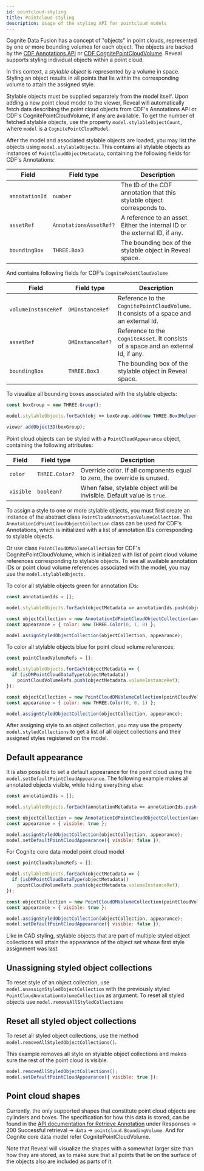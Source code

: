 ```yaml
---
id: pointcloud-styling
title: Pointcloud styling
description: Usage of the styling API for pointcloud models
---
```


Cognite Data Fusion has a concept of "objects" in point clouds, represented by one or more bounding volumes for
each object. The objects are backed by the [CDF Annotations API](https://docs.cognite.com/api/v1/#tag/Annotations) or [CDF CognitePointCloudVolume](https://docs.cognite.com/cdf/dm/dm_reference/dm_core_data_model/#cognitepointcloudvolume).
Reveal supports styling individual objects within a point cloud.


<DemoWrapper modelType="pointcloud" />

In this context, a _stylable object_ is represented by a volume in space. Styling an object results in all points that lie within the corresponding volume to attain the assigned style.

Stylable objects must be supplied separately from the model itself. Upon adding a new point cloud model to the viewer, Reveal will automatically fetch data describing the point cloud objects from CDF's Annotations API or CDF's CognitePointCloudVolume, if any are available.
To get the number of fetched stylable objects, use the property `model.stylableObjectCount`, where `model` is a `CognitePointCloudModel`.

After the model and associated stylable objects are loaded, you may list the objects using `model.stylableObjects`. This contains all stylable objects as instances of `PointCloudObjectMetadata`, containing the following fields for CDF's Annotations:

| Field                      | Field type                      | Description                                                                           |
|----------------------------|---------------------------------|---------------------------------------------------------------------------------------|
| `annotationId`             | `number`                        | The ID of the CDF annotation that this stylable object corresponds to.                |
| `assetRef`                 | `AnnotationsAssetRef?`          | A reference to an asset. Either the internal ID or the external ID, if any.           |
| `boundingBox`              | `THREE.Box3`                    | The bounding box of the stylable object in Reveal space.                              |

And contains following fields for CDF's `CognitePointCloudVolume`

| Field                      | Field type                      | Description                                                                           |
|----------------------------|---------------------------------|---------------------------------------------------------------------------------------|
| `volumeInstanceRef`        | `DMInstanceRef`                 | Reference to the `CognitePointCloudVolume`. It consists of a space and an external Id.|
| `assetRef`                 | `DMInstanceRef?`                | Reference to the `CogniteAsset`. It consists of a space and an external Id, if any.   |
| `boundingBox`              | `THREE.Box3`                    | The bounding box of the stylable object in Reveal space.                              |

To visualize all bounding boxes associated with the stylable objects:

```js runnable
const boxGroup = new THREE.Group();

model.stylableObjects.forEach(obj => boxGroup.add(new THREE.Box3Helper(obj.boundingBox)));

viewer.addObject3D(boxGroup);
```

Point cloud objects can be styled with a `PointCloudAppearance` object, containing the following attributes:

| Field                      | Field type                      | Description                                                                           |
|----------------------------|---------------------------------|---------------------------------------------------------------------------------------|
| `color`                    | `THREE.Color?`                  | Override color. If all components equal to zero, the override is unused.              |
| `visible`                  | `boolean?`                      | When false, stylable object will be invisible. Default value is `true`.               |

To assign a style to one or more stylable objects, you must first create an instance of the abstract class `PointCloudAnnotationVolumeCollection`.
The `AnnotationIdPointCloudObjectCollection` class can be used for CDF's Annotations, which is initialized with a list of annotation IDs corresponding to stylable objects.

Or use class `PointCloudDMVolumeCollection` for CDF's CognitePointCloudVolume, which is initialized with list of point cloud volume references corresponding to stylable objects.
To see all available annotation IDs or point cloud volume references associated with the model, you may use the `model.stylableObjects`.

To color all stylable objects green for annotation IDs:

```js runnable
const annotationIds = [];

model.stylableObjects.forEach(objectMetadata => annotationIds.push(objectMetadata.annotationId));

const objectCollection = new AnnotationIdPointCloudObjectCollection(annotationIds);
const appearance = { color: new THREE.Color(0, 1, 0) };

model.assignStyledObjectCollection(objectCollection, appearance);
```

To color all stylable objects blue for point cloud volume references:
```jsx
const pointCloudVolumeRefs = [];

model.stylableObjects.forEach(objectMetadata => {
  if (isDMPointCloudDataType(objectMetadata))
    pointCloudVolumeRefs.push(objectMetadata.volumeInstanceRef);
});

const objectCollection = new PointCloudDMVolumeCollection(pointCloudVolumeRefs);
const appearance = { color: new THREE.Color(0, 0, 1) };

model.assignStyledObjectCollection(objectCollection, appearance);
```

After assigning style to an object collection, you may use the property `model.styledCollections` to get a list of all object collections and their assigned styles registered on the model.

## Default appearance

It is also possible to set a default appearance for the point cloud using the `model.setDefaultPointCloudAppearance`. The following example makes all annotated objects visible, while hiding everything else:

```js runnable
const annotationIds = [];

model.stylableObjects.forEach(annotationMetadata => annotationIds.push(annotationMetadata.annotationId));

const objectCollection = new AnnotationIdPointCloudObjectCollection(annotationIds);
const appearance = { visible: true };

model.assignStyledObjectCollection(objectCollection, appearance);
model.setDefaultPointCloudAppearance({ visible: false });
```

For Cognite core data model point cloud model
```jsx
const pointCloudVolumeRefs = [];

model.stylableObjects.forEach(objectMetadata => {
  if (isDMPointCloudDataType(objectMetadata))
    pointCloudVolumeRefs.push(objectMetadata.volumeInstanceRef);
});

const objectCollection = new PointCloudDMVolumeCollection(pointCloudVolumeRefs);
const appearance = { visible: true };

model.assignStyledObjectCollection(objectCollection, appearance);
model.setDefaultPointCloudAppearance({ visible: false });
```

Like in CAD styling, stylable objects that are part of multiple styled object collections will attain the appearance of the object set whose first style assignment was last.

## Unassigning styled object collections

To reset style of an object collection, use `model.unassignStyledObjectCollection` with the previously styled `PointCloudAnnotationVolumeCollection` as argument. To reset all styled objects use `model.removeAllStyledCollections`

## Reset all styled object collections

To reset all styled object collections, use the method `model.removeAllStyledObjectCollections()`.

This example removes all style on stylable object collections and makes sure the rest of the point cloud is visible.
```js runnable
model.removeAllStyledObjectCollections();
model.setDefaultPointCloudAppearance({ visible: true });
```

## Point cloud shapes

Currently, the only supported shapes that constitute point cloud objects are cylinders and boxes. The specification for how this data is stored, can be found in the [API documentation for Retrieve Annotation](https://docs.cognite.com/api/v1/#tag/Annotations/operation/annotationsGet) under Responses -> 200 Successful retrieval -> `data` -> `pointcloud.BoundingVolume`.
And for Cognite core data model refer CognitePointCloudVolume.

Note that Reveal will visualize the shapes with a somewhat larger size than how they are stored, as to make sure that all points that lie on the surface of the objects also are included as parts of it.
